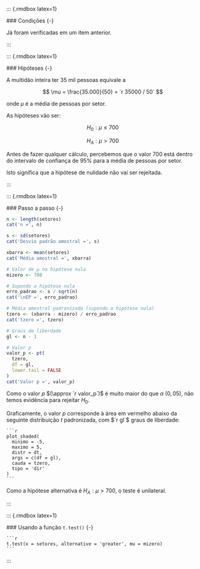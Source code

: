 
   ::: {.rmdbox latex=1}
   
   ### Condições {-}
   
   Já foram verificadas em um item anterior.
   
   :::
   
   ::: {.rmdbox latex=1}
   
   ### Hipóteses {-}
   
   A multidão inteira ter $35$ mil pessoas equivale a
   
   $$
   \mu = \frac{35.000}{50} = `r 35000 / 50`
   $$
   
   onde $\mu$ é a média de pessoas por setor.
   
   As hipóteses vão ser:
   
   $$
   H_0 : \mu \leq 700
   $$
   
   $$
   H_A : \mu > 700
   $$
   
   Antes de fazer qualquer cálculo, percebemos que o valor $700$ está dentro do intervalo de confiança de $95\%$ para a média de pessoas por setor.
   
   Isto significa que a hipótese de nulidade [não vai ser rejeitada]{.hl}.
   
   :::

   ::: {.rmdbox latex=1}

   ### Passo a passo {-}
   
   ```r
   n <- length(setores)
   cat('n =', n)
   
   s <- sd(setores)
   cat('Desvio padrão amostral =', s)

   xbarra <- mean(setores)
   cat('Média amostral =', xbarra)

   # Valor de μ na hipótese nula
   mizero <- 700
   
   # Supondo a hipótese nula 
   erro_padrao <- s / sqrt(n)
   cat('\nEP =', erro_padrao)
   
   # Média amostral padronizada (supondo a hipótese nula)
   tzero <- (xbarra - mizero) / erro_padrao
   cat('tzero =', tzero)

   # Graus de liberdade
   gl <- n - 1
   
   # Valor p
   valor_p <- pt(
     tzero, 
     df = gl,
     lower.tail = FALSE
   )
   cat('Valor p =', valor_p)
   ```
   
   Como o valor $p$ $(\approx `r valor_p`)$ é muito maior do que $\alpha$ ($0{,}05$), [não temos evidência para rejeitar $H_0$]{.hl}.
   
   Graficamente, o valor $p$ corresponde à área em vermelho abaixo da seguinte distribuição $t$ padronizada, com $`r gl`$ graus de liberdade:
   
    ```r
    plot_shaded(
      minimo = -5,
      maximo = 5,
      distr = dt,
      args = c(df = gl),
      cauda = tzero,
      tipo = 'dir'
    )
    ```
   
   Como a hipótese alternativa é $H_A : \mu > 700$, o teste é unilateral.
   
   :::
   
   ::: {.rmdbox latex=1}
   
   ### Usando a função `t.test()` {-}
   
    ```r
    t.test(x = setores, alternative = 'greater', mu = mizero)
    ```
   
   :::
 
    
